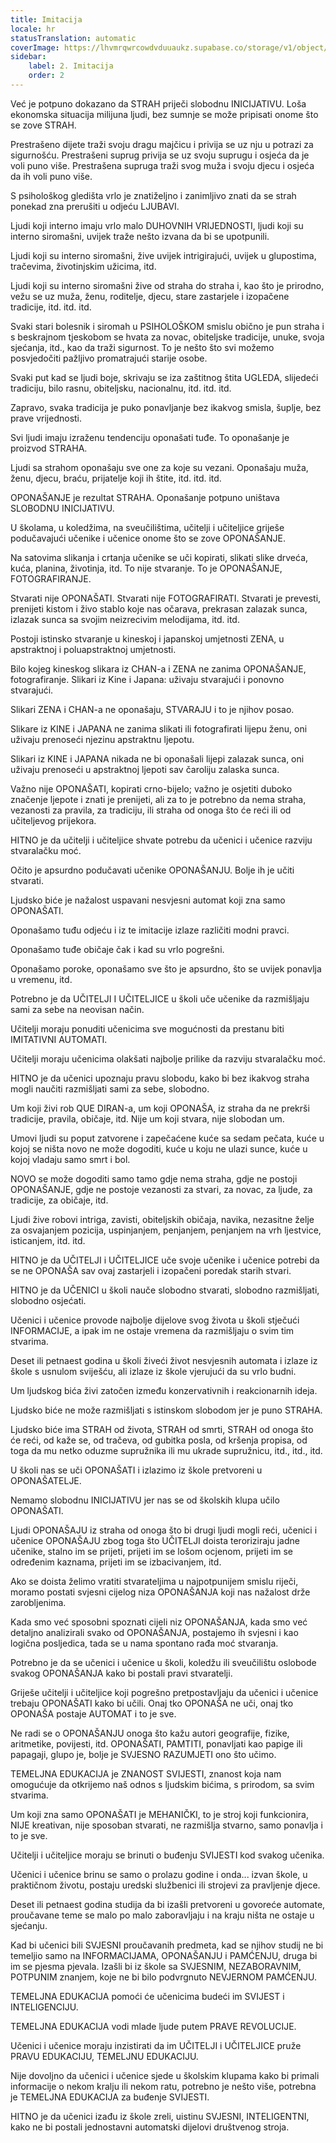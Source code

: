 ```yaml
---
title: Imitacija
locale: hr
statusTranslation: automatic
coverImage: https://lhvmrqwrcowdvduuaukz.supabase.co/storage/v1/object/public/strapi-uploads/small_cover-educacion-fundamental.webp-2d51a7828a2b1309555be27f7e2a61a0.webp
sidebar:
    label: 2. Imitacija
    order: 2
---
```

Već je potpuno dokazano da STRAH priječi slobodnu INICIJATIVU. Loša ekonomska situacija milijuna ljudi, bez sumnje se može pripisati onome što se zove STRAH.

Prestrašeno dijete traži svoju dragu majčicu i privija se uz nju u potrazi za sigurnošću. Prestrašeni suprug privija se uz svoju suprugu i osjeća da je voli puno više. Prestrašena supruga traži svog muža i svoju djecu i osjeća da ih voli puno više.

S psihološkog gledišta vrlo je znatiželjno i zanimljivo znati da se strah ponekad zna prerušiti u odjeću LJUBAVI.

Ljudi koji interno imaju vrlo malo DUHOVNIH VRIJEDNOSTI, ljudi koji su interno siromašni, uvijek traže nešto izvana da bi se upotpunili.

Ljudi koji su interno siromašni, žive uvijek intrigirajući, uvijek u glupostima, tračevima, životinjskim užicima, itd.

Ljudi koji su interno siromašni žive od straha do straha i, kao što je prirodno, vežu se uz muža, ženu, roditelje, djecu, stare zastarjele i izopačene tradicije, itd. itd. itd.

Svaki stari bolesnik i siromah u PSIHOLOŠKOM smislu obično je pun straha i s beskrajnom tjeskobom se hvata za novac, obiteljske tradicije, unuke, svoja sjećanja, itd., kao da traži sigurnost. To je nešto što svi možemo posvjedočiti pažljivo promatrajući starije osobe.

Svaki put kad se ljudi boje, skrivaju se iza zaštitnog štita UGLEDA, slijedeći tradiciju, bilo rasnu, obiteljsku, nacionalnu, itd. itd. itd.

Zapravo, svaka tradicija je puko ponavljanje bez ikakvog smisla, šuplje, bez prave vrijednosti.

Svi ljudi imaju izraženu tendenciju oponašati tuđe. To oponašanje je proizvod STRAHA.

Ljudi sa strahom oponašaju sve one za koje su vezani. Oponašaju muža, ženu, djecu, braću, prijatelje koji ih štite, itd. itd. itd.

OPONAŠANJE je rezultat STRAHA. Oponašanje potpuno uništava SLOBODNU INICIJATIVU.

U školama, u koledžima, na sveučilištima, učitelji i učiteljice griješe podučavajući učenike i učenice onome što se zove OPONAŠANJE.

Na satovima slikanja i crtanja učenike se uči kopirati, slikati slike drveća, kuća, planina, životinja, itd. To nije stvaranje. To je OPONAŠANJE, FOTOGRAFIRANJE.

Stvarati nije OPONAŠATI. Stvarati nije FOTOGRAFIRATI. Stvarati je prevesti, prenijeti kistom i živo stablo koje nas očarava, prekrasan zalazak sunca, izlazak sunca sa svojim neizrecivim melodijama, itd. itd.

Postoji istinsko stvaranje u kineskoj i japanskoj umjetnosti ZENA, u apstraktnoj i poluapstraktnoj umjetnosti.

Bilo kojeg kineskog slikara iz CHAN-a i ZENA ne zanima OPONAŠANJE, fotografiranje. Slikari iz Kine i Japana: uživaju stvarajući i ponovno stvarajući.

Slikari ZENA i CHAN-a ne oponašaju, STVARAJU i to je njihov posao.

Slikare iz KINE i JAPANA ne zanima slikati ili fotografirati lijepu ženu, oni uživaju prenoseći njezinu apstraktnu ljepotu.

Slikari iz KINE i JAPANA nikada ne bi oponašali lijepi zalazak sunca, oni uživaju prenoseći u apstraktnoj ljepoti sav čaroliju zalaska sunca.

Važno nije OPONAŠATI, kopirati crno-bijelo; važno je osjetiti duboko značenje ljepote i znati je prenijeti, ali za to je potrebno da nema straha, vezanosti za pravila, za tradiciju, ili straha od onoga što će reći ili od učiteljevog prijekora.

HITNO je da učitelji i učiteljice shvate potrebu da učenici i učenice razviju stvaralačku moć.

Očito je apsurdno podučavati učenike OPONAŠANJU. Bolje ih je učiti stvarati.

Ljudsko biće je nažalost uspavani nesvjesni automat koji zna samo OPONAŠATI.

Oponašamo tuđu odjeću i iz te imitacije izlaze različiti modni pravci.

Oponašamo tuđe običaje čak i kad su vrlo pogrešni.

Oponašamo poroke, oponašamo sve što je apsurdno, što se uvijek ponavlja u vremenu, itd.

Potrebno je da UČITELJI I UČITELJICE u školi uče učenike da razmišljaju sami za sebe na neovisan način.

Učitelji moraju ponuditi učenicima sve mogućnosti da prestanu biti IMITATIVNI AUTOMATI.

Učitelji moraju učenicima olakšati najbolje prilike da razviju stvaralačku moć.

HITNO je da učenici upoznaju pravu slobodu, kako bi bez ikakvog straha mogli naučiti razmišljati sami za sebe, slobodno.

Um koji živi rob QUE DIRAN-a, um koji OPONAŠA, iz straha da ne prekrši tradicije, pravila, običaje, itd. Nije um koji stvara, nije slobodan um.

Umovi ljudi su poput zatvorene i zapečaćene kuće sa sedam pečata, kuće u kojoj se ništa novo ne može dogoditi, kuće u koju ne ulazi sunce, kuće u kojoj vladaju samo smrt i bol.

NOVO se može dogoditi samo tamo gdje nema straha, gdje ne postoji OPONAŠANJE, gdje ne postoje vezanosti za stvari, za novac, za ljude, za tradicije, za običaje, itd.

Ljudi žive robovi intriga, zavisti, obiteljskih običaja, navika, nezasitne želje za osvajanjem pozicija, uspinjanjem, penjanjem, penjanjem na vrh ljestvice, isticanjem, itd. itd.

HITNO je da UČITELJI i UČITELJICE uče svoje učenike i učenice potrebi da se ne OPONAŠA sav ovaj zastarjeli i izopačeni poredak starih stvari.

HITNO je da UČENICI u školi nauče slobodno stvarati, slobodno razmišljati, slobodno osjećati.

Učenici i učenice provode najbolje dijelove svog života u školi stječući INFORMACIJE, a ipak im ne ostaje vremena da razmišljaju o svim tim stvarima.

Deset ili petnaest godina u školi živeći život nesvjesnih automata i izlaze iz škole s usnulom sviješću, ali izlaze iz škole vjerujući da su vrlo budni.

Um ljudskog bića živi zatočen između konzervativnih i reakcionarnih ideja.

Ljudsko biće ne može razmišljati s istinskom slobodom jer je puno STRAHA.

Ljudsko biće ima STRAH od života, STRAH od smrti, STRAH od onoga što će reći, od kaže se, od tračeva, od gubitka posla, od kršenja propisa, od toga da mu netko oduzme supružnika ili mu ukrade supružnicu, itd., itd., itd.

U školi nas se uči OPONAŠATI i izlazimo iz škole pretvoreni u OPONAŠATELJE.

Nemamo slobodnu INICIJATIVU jer nas se od školskih klupa učilo OPONAŠATI.

Ljudi OPONAŠAJU iz straha od onoga što bi drugi ljudi mogli reći, učenici i učenice OPONAŠAJU zbog toga što UČITELJI doista teroriziraju jadne učenike, stalno im se prijeti, prijeti im se lošom ocjenom, prijeti im se određenim kaznama, prijeti im se izbacivanjem, itd.

Ako se doista želimo vratiti stvarateljima u najpotpunijem smislu riječi, moramo postati svjesni cijelog niza OPONAŠANJA koji nas nažalost drže zarobljenima.

Kada smo već sposobni spoznati cijeli niz OPONAŠANJA, kada smo već detaljno analizirali svako od OPONAŠANJA, postajemo ih svjesni i kao logična posljedica, tada se u nama spontano rađa moć stvaranja.

Potrebno je da se učenici i učenice u školi, koledžu ili sveučilištu oslobode svakog OPONAŠANJA kako bi postali pravi stvaratelji.

Griješe učitelji i učiteljice koji pogrešno pretpostavljaju da učenici i učenice trebaju OPONAŠATI kako bi učili. Onaj tko OPONAŠA ne uči, onaj tko OPONAŠA postaje AUTOMAT i to je sve.

Ne radi se o OPONAŠANJU onoga što kažu autori geografije, fizike, aritmetike, povijesti, itd. OPONAŠATI, PAMTITI, ponavljati kao papige ili papagaji, glupo je, bolje je SVJESNO RAZUMJETI ono što učimo.

TEMELJNA EDUKACIJA je ZNANOST SVIJESTI, znanost koja nam omogućuje da otkrijemo naš odnos s ljudskim bićima, s prirodom, sa svim stvarima.

Um koji zna samo OPONAŠATI je MEHANIČKI, to je stroj koji funkcionira, NIJE kreativan, nije sposoban stvarati, ne razmišlja stvarno, samo ponavlja i to je sve.

Učitelji i učiteljice moraju se brinuti o buđenju SVIJESTI kod svakog učenika.

Učenici i učenice brinu se samo o prolazu godine i onda... izvan škole, u praktičnom životu, postaju uredski službenici ili strojevi za pravljenje djece.

Deset ili petnaest godina studija da bi izašli pretvoreni u govoreće automate, proučavane teme se malo po malo zaboravljaju i na kraju ništa ne ostaje u sjećanju.

Kad bi učenici bili SVJESNI proučavanih predmeta, kad se njihov studij ne bi temeljio samo na INFORMACIJAMA, OPONAŠANJU i PAMĆENJU, druga bi im se pjesma pjevala. Izašli bi iz škole sa SVJESNIM, NEZABORAVNIM, POTPUNIM znanjem, koje ne bi bilo podvrgnuto NEVJERNOM PAMĆENJU.

TEMELJNA EDUKACIJA pomoći će učenicima budeći im SVIJEST i INTELIGENCIJU.

TEMELJNA EDUKACIJA vodi mlade ljude putem PRAVE REVOLUCIJE.

Učenici i učenice moraju inzistirati da im UČITELJI i UČITELJICE pruže PRAVU EDUKACIJU, TEMELJNU EDUKACIJU.

Nije dovoljno da učenici i učenice sjede u školskim klupama kako bi primali informacije o nekom kralju ili nekom ratu, potrebno je nešto više, potrebna je TEMELJNA EDUKACIJA za buđenje SVIJESTI.

HITNO je da učenici izađu iz škole zreli, uistinu SVJESNI, INTELIGENTNI, kako ne bi postali jednostavni automatski dijelovi društvenog stroja.

